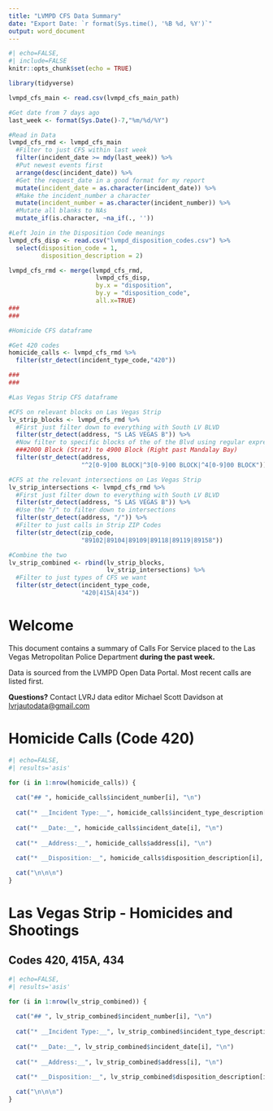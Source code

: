 ```yaml
---
title: "LVMPD CFS Data Summary"
date: "Export Date: `r format(Sys.time(), '%B %d, %Y')`"
output: word_document
---
```


```r
#| echo=FALSE,
#| include=FALSE
knitr::opts_chunk$set(echo = TRUE)

library(tidyverse)

lvmpd_cfs_main <- read.csv(lvmpd_cfs_main_path)

#Get date from 7 days ago
last_week <- format(Sys.Date()-7,"%m/%d/%Y")

#Read in Data
lvmpd_cfs_rmd <- lvmpd_cfs_main 
  #Filter to just CFS within last week
  filter(incident_date >= mdy(last_week)) %>% 
  #Put newest events first
  arrange(desc(incident_date)) %>% 
  #Get the request_date in a good format for my report
  mutate(incident_date = as.character(incident_date)) %>% 
  #Make the incident_number a character
  mutate(incident_number = as.character(incident_number)) %>% 
  #Mutate all blanks to NAs
  mutate_if(is.character, ~na_if(., ''))

#Left Join in the Disposition Code meanings
lvmpd_cfs_disp <- read.csv("lvmpd_disposition_codes.csv") %>% 
  select(disposition_code = 1,
         disposition_description = 2)

lvmpd_cfs_rmd <- merge(lvmpd_cfs_rmd, 
                        lvmpd_cfs_disp,
                        by.x = "disposition",
                        by.y = "disposition_code",
                        all.x=TRUE)
###
###

#Homicide CFS dataframe

#Get 420 codes 
homicide_calls <- lvmpd_cfs_rmd %>% 
  filter(str_detect(incident_type_code,"420"))

###
###

#Las Vegas Strip CFS dataframe

#CFS on relevant blocks on Las Vegas Strip
lv_strip_blocks <- lvmpd_cfs_rmd %>%
  #First just filter down to everything with South LV BLVD
  filter(str_detect(address, "S LAS VEGAS B")) %>% 
  #Now filter to specific blocks of the of the Blvd using regular expressions
  ###2000 Block (Strat) to 4900 Block (Right past Mandalay Bay)
  filter(str_detect(address,
                    "^2[0-9]00 BLOCK|^3[0-9]00 BLOCK|^4[0-9]00 BLOCK"))

#CFS at the relevant intersections on Las Vegas Strip
lv_strip_intersections <- lvmpd_cfs_rmd %>%
  #First just filter down to everything with South LV BLVD
  filter(str_detect(address, "S LAS VEGAS B")) %>% 
  #Use the "/" to filter down to intersections
  filter(str_detect(address, "/")) %>% 
  #Filter to just calls in Strip ZIP Codes
  filter(str_detect(zip_code,
                    "89102|89104|89109|89118|89119|89158"))

#Combine the two
lv_strip_combined <- rbind(lv_strip_blocks,
                           lv_strip_intersections) %>% 
  #Filter to just types of CFS we want
  filter(str_detect(incident_type_code,
                    "420|415A|434"))
```

# Welcome

This document contains a summary of Calls For Service placed to the Las Vegas Metropolitan Police Department **during the past week.** 

Data is sourced from the LVMPD Open Data Portal. Most recent calls are listed first.

**Questions?** Contact LVRJ data editor Michael Scott Davidson at <lvrjautodata@gmail.com>

# Homicide Calls (Code 420)

```r
#| echo=FALSE,
#| results='asis'

for (i in 1:nrow(homicide_calls)) {
  
  cat("## ", homicide_calls$incident_number[i], "\n")
  
  cat("* __Incident Type:__", homicide_calls$incident_type_description[i], "\n")
  
  cat("* __Date:__", homicide_calls$incident_date[i], "\n")
  
  cat("* __Address:__", homicide_calls$address[i], "\n")
  
  cat("* __Disposition:__", homicide_calls$disposition_description[i], "\n")

  cat("\n\n\n")
}
```



# Las Vegas Strip - Homicides and Shootings
## Codes 420, 415A, 434

```r
#| echo=FALSE,
#| results='asis'

for (i in 1:nrow(lv_strip_combined)) {
  
  cat("## ", lv_strip_combined$incident_number[i], "\n")
  
  cat("* __Incident Type:__", lv_strip_combined$incident_type_description[i], "\n")
  
  cat("* __Date:__", lv_strip_combined$incident_date[i], "\n")
  
  cat("* __Address:__", lv_strip_combined$address[i], "\n")
  
  cat("* __Disposition:__", lv_strip_combined$disposition_description[i], "\n")

  cat("\n\n\n")
}
```
